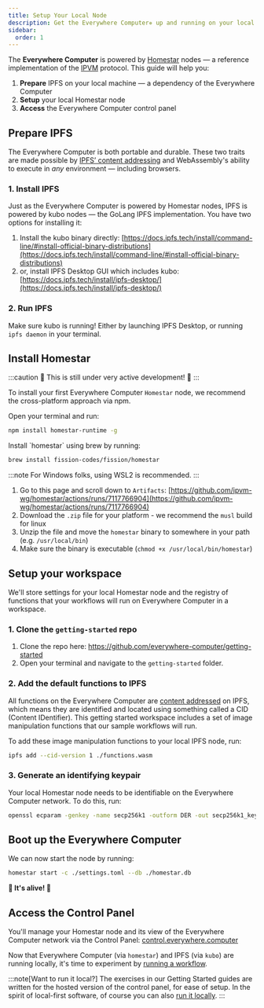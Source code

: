 ```yaml
---
title: Setup Your Local Node
description: Get the Everywhere Computer✵ up and running on your local machine.
sidebar:
  order: 1
---
```



The **Everywhere Computer** is powered by [Homestar](https://github.com/ipvm-wg/homestar) nodes — a reference implementation of the [IPVM](https://github.com/ipvm-wg) protocol. This guide will help you:

1. **Prepare** IPFS on your local machine — a dependency of the Everywhere Computer
2. **Setup** your local Homestar node
3. **Access** the Everywhere Computer control panel

## Prepare IPFS

The Everywhere Computer is both portable and durable. These two traits are made possible by [IPFS’ content addressing](https://fission.codes/blog/content-addressing-what-it-is-and-how-it-works/) and WebAssembly's ability to execute in _any_ environment — including browsers.

### 1. Install IPFS

Just as the Everywhere Computer is powered by Homestar nodes, IPFS is powered by kubo nodes — the GoLang IPFS implementation. You have two options for installing it:

1. Install the kubo binary directly: [https://docs.ipfs.tech/install/command-line/#install-official-binary-distributions](https://docs.ipfs.tech/install/command-line/#install-official-binary-distributions)
2. or, install IPFS Desktop GUI which includes kubo: [https://docs.ipfs.tech/install/ipfs-desktop/](https://docs.ipfs.tech/install/ipfs-desktop/)

### 2. Run IPFS

Make sure kubo is running! Either by launching IPFS Desktop, or running `ipfs daemon` in your terminal.

## Install Homestar

:::caution
🚧 This is still under very active development! 🚧
:::

To install your first Everywhere Computer `Homestar` node, we recommend the cross-platform approach via npm.

<Tabs>
  <TabItem label="Node">
Open your terminal and run:

```bash
npm install homestar-runtime -g
```  
  </TabItem>
  <TabItem label="macOS">
Install `homestar` using brew by running:

```bash
brew install fission-codes/fission/homestar  
```
  </TabItem>
  <TabItem label="Linux & Windows">
:::note
For Windows folks, using WSL2 is recommended.
:::

1. Go to this page and scroll down to `Artifacts`: [https://github.com/ipvm-wg/homestar/actions/runs/7117766904](https://github.com/ipvm-wg/homestar/actions/runs/7117766904)
2. Download the `.zip` file for your platform - we recommend the `musl` build for linux
3. Unzip the file and move the `homestar` binary to somewhere in your path (e.g. `/usr/local/bin`)
4. Make sure the binary is executable (`chmod +x /usr/local/bin/homestar`)
  </TabItem>
</Tabs>

## Setup your workspace

We'll store settings for your local Homestar node and the registry of functions that your workflows will run on Everywhere Computer in a workspace.

### 1. Clone the <code>getting-started</code> repo

1. Clone the repo here: https://github.com/everywhere-computer/getting-started
2. Open your terminal and navigate to the `getting-started` folder.

### 2. Add the default functions to IPFS

All functions on the Everywhere Computer are [content addressed](https://fission.codes/blog/content-addressing-what-it-is-and-how-it-works/) on IPFS, which means they are identified and located using something called a CID (Content IDentifier). This getting started workspace includes a set of image manipulation functions that our sample workflows will run.&#x20;

To add these image manipulation functions to your local IPFS node, run:

```bash
ipfs add --cid-version 1 ./functions.wasm  
```

### 3. Generate an identifying keypair

Your local Homestar node needs to be identifiable on the Everywhere Computer network. To do this, run:

```bash
openssl ecparam -genkey -name secp256k1 -outform DER -out secp256k1_key.der  
```

## Boot up the Everywhere Computer

We can now start the node by running:

```bash
homestar start -c ./settings.toml --db ./homestar.db
```

**🧟 It's alive! 🧟**

## Access the Control Panel

You'll manage your Homestar node and its view of the Everywhere Computer network via the Control Panel: [control.everywhere.computer](https://control.everywhere.computer/)

Now that Everywhere Computer (via `homestar`) and IPFS (via `kubo`) are running locally, it's time to experiment by [running a workflow](run-a-workflow).

:::note[Want to run it local?]
The exercises in our Getting Started guides are written for the hosted version of the control panel, for ease of setup. In the spirit of local-first software, of course you can also [run it locally](../control-panel/running-it-locally).
:::
